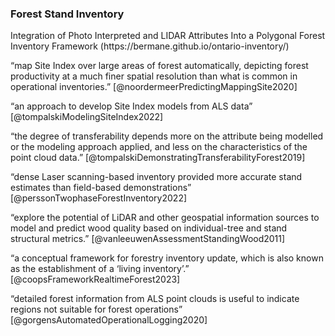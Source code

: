 
### Forest Stand Inventory

Integration of Photo Interpreted and LIDAR Attributes Into a Polygonal Forest Inventory Framework (https://bermane.github.io/ontario-inventory/)

"map Site Index over large areas of forest automatically, depicting forest productivity at a much finer spatial resolution than what is common in operational inventories." [@noordermeerPredictingMappingSite2020]

"an approach to develop Site Index models from ALS data" [@tompalskiModelingSiteIndex2022]

"the degree of transferability depends more on the attribute being modelled or the modeling approach applied, and less on the characteristics of the point cloud data." [@tompalskiDemonstratingTransferabilityForest2019]

"dense Laser scanning-based inventory provided more accurate stand estimates than field-based demonstrations" [@perssonTwophaseForestInventory2022]

"explore the potential of LiDAR and other geospatial information sources to model and predict wood quality based on individual-tree and stand structural metrics." [@vanleeuwenAssessmentStandingWood2011]

"a conceptual framework for forestry inventory update, which is also known as the establishment of a ‘living inventory’." [@coopsFrameworkRealtimeForest2023]

"detailed forest information from ALS point clouds is useful to indicate regions not suitable
for forest operations" [@gorgensAutomatedOperationalLogging2020]